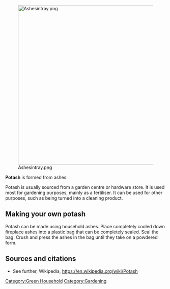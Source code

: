 [[File:Ashesintray.png|center|500px]]

'''Potash''' is formed from ashes.

Potash is usually sourced from a garden centre or hardware store. It is used most for gardening purposes, mainly as a fertiliser. It can be used for other purposes, such as being turned into a cleaning product.

== Making your own potash ==

Potash can be made using household ashes. Place completely cooled down fireplace ashes into a plastic bag that can be completely sealed. Seal the bag. Crush and press the ashes in the bag until they take on a powdered form.

== Sources and citations ==

*See further, Wikipedia, https://en.wikipedia.org/wiki/Potash 

{{stub}}

[[Category:Green Household]]
[[Category:Gardening]]